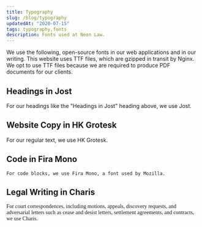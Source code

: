 ```yaml
---
title: Typography
slug: /blog/typography
updatedAt: "2020-07-15"
tags: typography,fonts
description: Fonts used at Neon Law.
---
```


We use the following, open-source fonts in our web applications and in our
writing. This website uses TTF files, which are gzipped in transit by Nginx.
We opt to use TTF files because we are required to produce PDF documents for
our clients.

## Headings in Jost

For our headings like the "Headings in Jost" heading above, we use Jost.

## Website Copy in HK Grotesk

For our regular text, we use HK Grotesk.

## Code in Fira Mono

```
For code blocks, we use Fira Mono, a font used by Mozilla.
```

## Legal Writing in Charis

<span style="font-family: CharisSIL;">
For court correspondences, including motions, appeals, discovery requests, and
adversarial letters such as cease and desist letters, settlement agreements,
and contracts, we use Charis.
</span>
